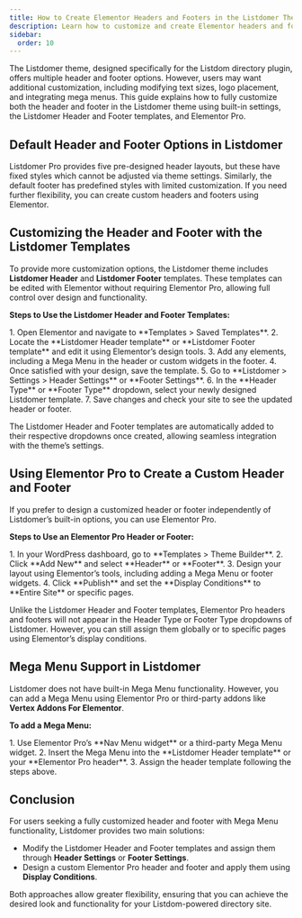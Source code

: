```yaml
---
title: How to Create Elementor Headers and Footers in the Listdomer Theme
description: Learn how to customize and create Elementor headers and footers in the Listdomer theme using templates or Elementor Pro.
sidebar:
  order: 10
---
```



The Listdomer theme, designed specifically for the Listdom directory plugin, offers multiple header and footer options. However, users may want additional customization, including modifying text sizes, logo placement, and integrating mega menus. This guide explains how to fully customize both the header and footer in the Listdomer theme using built-in settings, the Listdomer Header and Footer templates, and Elementor Pro.

## Default Header and Footer Options in Listdomer

Listdomer Pro provides five pre-designed header layouts, but these have fixed styles which cannot be adjusted via theme settings. Similarly, the default footer has predefined styles with limited customization. If you need further flexibility, you can create custom headers and footers using Elementor.

## Customizing the Header and Footer with the Listdomer Templates

To provide more customization options, the Listdomer theme includes **Listdomer Header** and **Listdomer Footer** templates. These templates can be edited with Elementor without requiring Elementor Pro, allowing full control over design and functionality.

**Steps to Use the Listdomer Header and Footer Templates:**

<Steps>
1. Open Elementor and navigate to **Templates > Saved Templates**.  
2. Locate the **Listdomer Header template** or **Listdomer Footer template** and edit it using Elementor’s design tools.  
3. Add any elements, including a Mega Menu in the header or custom widgets in the footer.  
4. Once satisfied with your design, save the template.  
5. Go to **Listdomer > Settings > Header Settings** or **Footer Settings**.  
6. In the **Header Type** or **Footer Type** dropdown, select your newly designed Listdomer template.  
7. Save changes and check your site to see the updated header or footer.  
</Steps>

The Listdomer Header and Footer templates are automatically added to their respective dropdowns once created, allowing seamless integration with the theme’s settings.

## Using Elementor Pro to Create a Custom Header and Footer

If you prefer to design a customized header or footer independently of Listdomer’s built-in options, you can use Elementor Pro.

**Steps to Use an Elementor Pro Header or Footer:**

<Steps>
1. In your WordPress dashboard, go to **Templates > Theme Builder**.  
2. Click **Add New** and select **Header** or **Footer**.  
3. Design your layout using Elementor’s tools, including adding a Mega Menu or footer widgets.  
4. Click **Publish** and set the **Display Conditions** to **Entire Site** or specific pages.  
</Steps>

Unlike the Listdomer Header and Footer templates, Elementor Pro headers and footers will not appear in the Header Type or Footer Type dropdowns of Listdomer. However, you can still assign them globally or to specific pages using Elementor’s display conditions.

## Mega Menu Support in Listdomer

Listdomer does not have built-in Mega Menu functionality. However, you can add a Mega Menu using Elementor Pro or third-party addons like **Vertex Addons For Elementor**.

**To add a Mega Menu:**

<Steps>
1. Use Elementor Pro’s **Nav Menu widget** or a third-party Mega Menu widget.  
2. Insert the Mega Menu into the **Listdomer Header template** or your **Elementor Pro header**.  
3. Assign the header template following the steps above.  
</Steps>

## Conclusion

For users seeking a fully customized header and footer with Mega Menu functionality, Listdomer provides two main solutions:

- Modify the Listdomer Header and Footer templates and assign them through **Header Settings** or **Footer Settings**.  
- Design a custom Elementor Pro header and footer and apply them using **Display Conditions**.  

Both approaches allow greater flexibility, ensuring that you can achieve the desired look and functionality for your Listdom-powered directory site.
